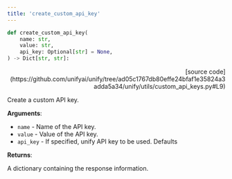 ```yaml
---
title: 'create_custom_api_key'
---
```


```python
def create_custom_api_key(
    name: str,
    value: str,
    api_key: Optional[str] = None,
) -> Dict[str, str]:
```

<p align="right">[source code](https://github.com/unifyai/unify/tree/ad05c1767db80effe24bfaf1e35824a3adda5a34/unify/utils/custom_api_keys.py#L9)</p>

Create a custom API key.

**Arguments**:

- `name` - Name of the API key.
- `value` - Value of the API key.
- `api_key` - If specified, unify API key to be used. Defaults



**Returns**:

A dictionary containing the response information.